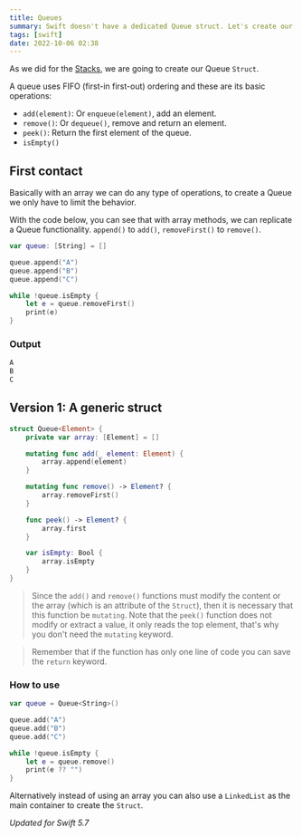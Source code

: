 ```yaml
---
title: Queues
summary: Swift doesn't have a dedicated Queue struct. Let's create our own Queue struct.
tags: [swift]
date: 2022-10-06 02:38
---
```


As we did for the [Stacks](/swift-stacks), we are going to create our Queue `Struct`.

A queue uses FIFO (first-in first-out) ordering and these are its basic operations:

- `add(element)`: Or `enqueue(element)`, add an element.
- `remove()`: Or `dequeue()`, remove and return an element.
- `peek()`: Return the first element of the queue.
- `isEmpty()`

## First contact

Basically with an array we can do any type of operations, to create a Queue we only have to limit the behavior.

With the code below, you can see that with array methods, we can replicate a Queue functionality. `append()` to `add()`, `removeFirst()` to `remove()`.

```swift
var queue: [String] = []

queue.append("A")
queue.append("B")
queue.append("C")
```

```swift
while !queue.isEmpty {
    let e = queue.removeFirst()
    print(e)
}
```

### Output

```swift
A
B
C
```

## Version 1: A generic struct

```swift
struct Queue<Element> {
    private var array: [Element] = []

    mutating func add(_ element: Element) {
        array.append(element)
    }

    mutating func remove() -> Element? {
        array.removeFirst()
    }

    func peek() -> Element? {
        array.first
    }

    var isEmpty: Bool {
        array.isEmpty
    }
}
```

> Since the `add()` and `remove()` functions must modify the content or the array (which is an attribute of the `Struct`), then it is necessary that this function be `mutating`. Note that the `peek()` function does not modify or extract a value, it only reads the top element, that's why you don't need the `mutating` keyword.

> Remember that if the function has only one line of code you can save the `return` keyword.

### How to use

```swift
var queue = Queue<String>()

queue.add("A")
queue.add("B")
queue.add("C")

while !queue.isEmpty {
    let e = queue.remove()
    print(e ?? "")
}
```

Alternatively instead of using an array you can also use a `LinkedList` as the main container to create the `Struct`.

_Updated for Swift 5.7_
